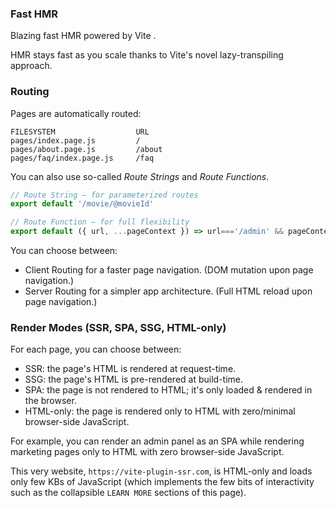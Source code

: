 
### Fast HMR

Blazing fast HMR powered by Vite <ViteLogo />.

HMR stays fast as you scale thanks to Vite's novel lazy-transpiling approach.

### Routing

Pages are automatically routed:
```
FILESYSTEM                  URL
pages/index.page.js         /
pages/about.page.js         /about
pages/faq/index.page.js     /faq
```

You can also use so-called *Route Strings* and *Route Functions*.
```js
// Route String — for parameterized routes
export default '/movie/@movieId'

// Route Function — for full flexibility
export default ({ url, ...pageContext }) => url==='/admin' && pageContext.isAdmin
```

You can choose between:

- Client Routing for a faster page navigation. (DOM mutation upon page navigation.)
- Server Routing for a simpler app architecture. (Full HTML reload upon page navigation.)

### Render Modes (SSR, SPA, SSG, HTML-only)

For each page, you can choose between:
 - SSR: the page's HTML is rendered at request-time.
 - SSG: the page's HTML is pre-rendered at build-time.
 - SPA: the page is not rendered to HTML; it's only loaded & rendered in the browser.
 - HTML-only: the page is rendered only to HTML with zero/minimal browser-side JavaScript.

For example, you can render an admin panel as an SPA while rendering marketing pages only to HTML with zero browser-side JavaScript.

This very website, `https://vite-plugin-ssr.com`, is HTML-only and loads only few KBs of JavaScript (which implements the few bits of interactivity such as
the collapsible `LEARN MORE` sections of this page).
